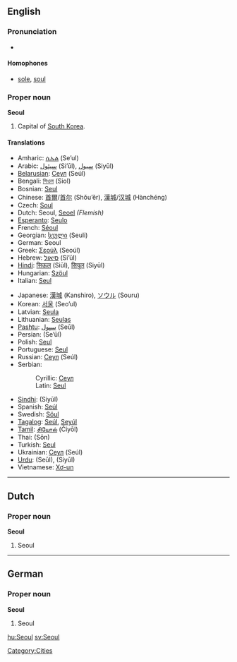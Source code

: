 {{wikipedia}}
==English==
===Pronunciation===
*{{SAMPA|/s@Ul/}}
====Homophones====
*[[sole]], [[soul]]

===Proper noun===
'''Seoul'''

#Capital of [[South Korea]].

====Translations====
{{top}}
*Amharic: [[ሴኡል]] (Se’ul)
*Arabic: [[سيئول]] (Si’ūl), [[سيول]] (Siyūl)
*[[Belarusian]]: [[Сеул#Belarussian|Сеул]] (Seúl)
*Bengali: [[সিওল]] (Siol)
*Bosnian: [[Seul#Bosnian|Seul]] {{m}}
*Chinese: [[首爾]]/[[首尔]] (Shǒu’ěr), [[漢城]]/[[汉城]] (Hànchéng)
*Czech: [[Soul#Czech|Soul]] {{m}}
*Dutch: Seoul, [[Seoel]] ''(Flemish)''
*[[Esperanto]]: [[Seulo]]
*French: [[Séoul]]
*Georgian: [[სეული]] (Seuli)
*German: Seoul
*Greek: [[Σεούλ]] (Seoúl)
*Hebrew: [[סיאול]] (Si’ūl)
*[[Hindi]]: [[सिऊल]] (Siūl), [[सियूल]] (Siyūl)
*Hungarian: [[Szöul]]
*Italian: [[Seul#Italian|Seul]] {{f}}
{{mid}}
*Japanese: [[漢城]] (Kanshiro), [[ソウル]] (Souru)
*Korean: [[서울]] (Seo’ul)
*Latvian: [[Seula]]
*Lithuanian: [[Seulas]]
*[[Pashtu]]: [[سېول]] (Seūl)
*Persian: {{FAchar|[[سئول]]}} (Se’ūl)
*Polish: [[Seul#Polish|Seul]]
*Portuguese: [[Seul#Portuguese|Seul]]
*Russian: [[Сеул#Russian|Сеул]] (Seúl) {{m}}
*Serbian:
*:Cyrillic: [[Сеул#Serbian|Сеул]] {{m}}
*:Latin: [[Seul#Serbian|Seul]] {{m}}
*[[Sindhi]]: {{FAchar|[[سيول]]}} (Siyūl)
*Spanish: [[Seúl]] {{m}}
*Swedish: [[Söul]]
*[[Tagalog]]: [[Seúl]], [[Seyúl]]
*[[Tamil]]: [[சியோல்]] (Čiyōl)
*Thai: {{THchar|[[โซล]]}} (Sōn)
*Turkish: [[Seul#Turkish|Seul]]
*Ukrainian: [[Сеул#Ukrainian|Сеул]] (Seúl) {{m}}
*[[Urdu]]: {{FAchar|[[سیئول]]}} (Seūl), {{FAchar|[[سیول]]}} (Siyūl)
*Vietnamese: [[Xơ-un]]
{{bottom}}

[[Category:Cities]]


----

==Dutch==
===Proper noun===
'''Seoul'''

#Seoul

----
==German==
===Proper noun===
'''Seoul'''

#Seoul

[[hu:Seoul]]
[[sv:Seoul]]
